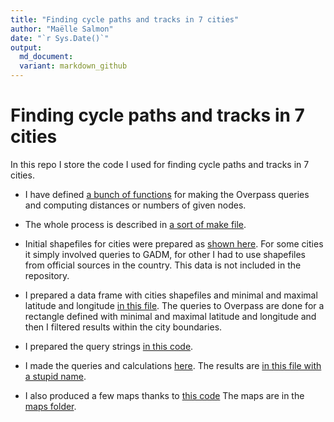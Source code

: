 ```yaml
---
title: "Finding cycle paths and tracks in 7 cities"
author: "Maëlle Salmon"
date: "`r Sys.Date()`"
output:
  md_document:
  variant: markdown_github
---
```

 Finding cycle paths and tracks in 7 cities
=====================================================
  
In this repo I store the code I used for finding cycle paths and tracks in 7 cities.

* I have defined [a bunch of functions](code/utils.R) for making the Overpass queries and computing distances or numbers of given nodes.

* The whole process is described in [a sort of make file](makefile.R).

* Initial shapefiles for cities were prepared as [shown here](code/make_initial_shapefile.R). For some cities it simply involved queries to GADM, for other I had to use shapefiles from official sources in the country. This data is not included in the repository.

* I prepared a data frame with cities shapefiles and minimal and maximal latitude and longitude [in this file](code/make_shapefiles.R). The queries to Overpass are done for a rectangle defined with minimal and maximal latitude and longitude and then I filtered results within the city boundaries.

* I prepared the query strings [in this code](code/make_query_strings.R).

* I made the queries and calculations [here](code/make_overpass_queries.R). The results are [in this file with a stupid name](tadaaa.csv).

* I also produced a few maps thanks to [this code](code/make_maps.R) The maps are in the [maps folder](maps/).